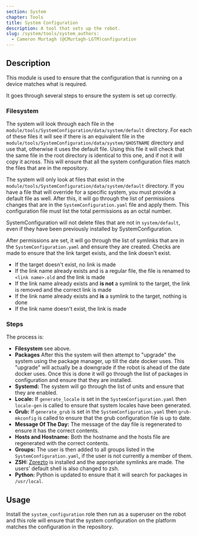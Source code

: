 ```yaml
---
section: System
chapter: Tools
title: System Configuration
description: A tool that sets up the robot.
slug: /system/tools/system_authors:
  - Cameron Murtagh (@CMurtagh-LGTM)configuration
---
```


## Description

This module is used to ensure that the configuration that is running on a device matches what is required.

It goes through several steps to ensure the system is set up correctly.

### Filesystem

The system will look through each file in the `module/tools/SystemConfiguration/data/system/default` directory.
For each of these files it will see if there is an equivalent file in the
`module/tools/SystemConfiguration/data/system/$HOSTNAME` directory and use that, otherwise it uses the default file.
Using this file it will check that the same file in the root directory is identical to this one, and if not it will copy it across.
This will ensure that all the system configuration files match the files that are in the repository.

<Alert type='info'>

The system will only look at files that exist in the `module/tools/SystemConfiguration/data/system/default` directory.
If you have a file that will override for a specific system, you must provide a default file as well.
After this, it will go through the list of permissions changes that are in the `SystemConfiguration.yaml` file and apply them.
This configuration file must list the total permissions as an octal number.

</Alert>
<Alert type='info'>

SystemConfiguration will not delete files that are not in `system/default`,
even if they have been previously installed by SystemConfiguration.

</Alert>

After permissions are set, it will go through the list of symlinks that are in the `SystemConfiguration.yaml` and ensure they are created.
Checks are made to ensure that the link target exists, and the link doesn't exist.

- If the target doesn't exist, no link is made
- If the link name already exists and is a regular file, the file is renamed to `<link name>.old` and the link is made
- If the link name already exists and **is not** a symlink to the target, the link is removed and the correct link is made
- If the link name already exists and **is** a symlink to the target, nothing is done
- If the link name doesn't exist, the link is made

### Steps

The process is:

- **Filesystem** see above.
- **Packages** After this the system will then attempt to "upgrade" the system using the package manager, up till the date docker uses. This "upgrade" will actually be a downgrade if the robot is ahead of the date docker uses. Once this is done it will go through the list of packages in configuration and ensure that they are installed.
- **Systemd:** The system will go through the list of units and ensure that they are enabled.
- **Locale:** If `generate_locale` is set in the `SystemConfiguration.yaml` then `locale-gen` is called to ensure that system locales have been generated.
- **Grub:** If `generate_grub` is set in the `SystemConfiguration.yaml` then `grub-mkconfig` is called to ensure that the grub configuration file is up to date.
- **Message Of The Day:** The message of the day file is regenerated to ensure it has the correct contents.
- **Hosts and Hostname:** Both the hostname and the hosts file are regenerated with the correct contents.
- **Groups:** The user is then added to all groups listed in the `SystemConfiguration.yaml`, if the user is not currently a member of them.
- **ZSH:** [Zprezto](https://github.com/sorin-ionescu/prezto) is installed and the appropriate symlinks are made. The users' default shell is also changed to zsh.
- **Python:** Python is updated to ensure that it will search for packages in `/usr/local`.

## Usage

Install the `system_configuration` role then run as a superuser on the robot and this role will ensure that the system configuration on the platform matches the configuration in the repository.
